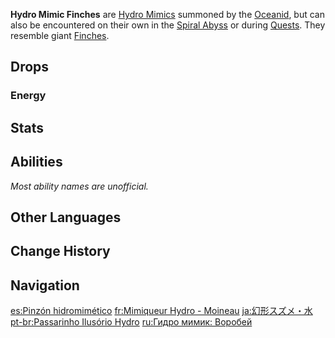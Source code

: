 {{Enemy Infobox
|image    = Enemy Hydro Mimic Finch.png
|dmgtype  = Hydro
|weakpoint = no
|family   = Elemental Lifeforms
|group    = Hydro Mimics
|type     = Special Enemies
|location = [[Rhodeia of Loch|Oceanid]], [[Spiral Abyss]]
}}
'''Hydro Mimic Finches''' are [[Hydro Mimics]] summoned by the [[Rhodeia of Loch|Oceanid]], but can also be encountered on their own in the [[Spiral Abyss]] or during [[Quests]]. They resemble giant [[Wildlife#Finches|Finches]].

==Drops==
===Energy===
{{Energy Drops
|type  = Hydro
|hp1   = 66
|p1    = 1
|hp2   = 33
|p2    = 1
|hp3   = 0
|o3    = 1
}}

==Stats==
{{Enemy Stats
|hydro_res    = Immune
|resglobal    = 15%
|geo_res      = &minus;40%

|hp_ratio     = 3
|atk_ratio    = 5
|hp_type      = 1
|atk_type     = 2
}}

==Abilities==
''Most ability names are unofficial.''
{{Enemy Attacks
|enemy = Mimic Finch

|name_1 = Leap
|desc_1 = Leaps upwards before slamming down, dealing '''100% ATK''' as {{Color|Hydro DMG}}. This attack cannot be avoided using [[Sprinting#Dash|dash]] [[Invincibility Frames|i-frames]].

|name_2 = High Leap
|desc_2 = Leaps upwards before slamming down, dealing '''100% ATK''' as {{Color|Hydro DMG}} over the indicated area.

|name_3 = Water Bomb
|desc_3 = When defeated, transforms into a bomb that covers a wide area and deals '''100% ATK''' as {{Color|Hydro DMG}} upon detonation.
|file_3 = Oceanid Water Bomb
}}

==Other Languages==
{{Other Languages
|en      = Hydro Mimic Finch
|zhs     = 幻形雀・水
|zhs_rm  = Huànxíng Què - Shuǐ
|zht     = 幻形雀・水
|zht_rm  = Huànxíng Què - Shuǐ
|zh_tl   = Illusion Sparrow - Hydro
|ja      = 幻形スズメ・水
|ja_rm   = Genkei Suzume - Mizu{{Assumed}}
|ja_tl   = Illusory Tree Sparrow Form - Water
|ko      = 환형 참새・물
|ko_tl   = Hallucination Sparrow - Water
|es      = Pinzón hidromimético
|es_tl   = Hydromimetic Finch
|fr      = Mimiqueur Hydro - Moineau
|fr_tl   = Hydro Mimic - Sparrow
|ru      = Гидро мимик: Воробей
|ru_tl   = Hydro Mimic: Sparrow
|th      = Hydro Mimic Finch
|vi      = Khổng Tước Ma - Thủy
|vi_tl   = Phantom Peacock - Hydro
|de      = Hydro-Mimenfink
|de_tl   = Hydro Mime Finch
|id      = Hydro Mimic Finch
|pt      = Passarinho Ilusório Hydro
|pt_tl   = 
|tr      = Su Taklitçisi Serçe
|tr_tl   = 
|it      = Imitatore di Hydro fringuello
|it_tl   = 
}}

==Change History==
{{Change History|1.0}}

==Navigation==
{{Enemy Navbox|Special}}

[[es:Pinzón hidromimético]]
[[fr:Mimiqueur Hydro - Moineau]]
[[ja:幻形スズメ・水]]
[[pt-br:Passarinho Ilusório Hydro]]
[[ru:Гидро мимик: Воробей]]